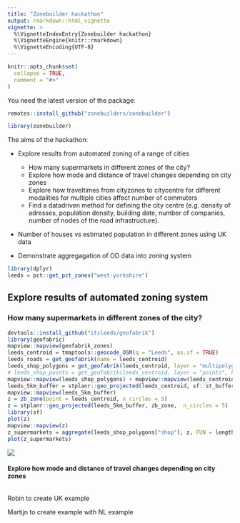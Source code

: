 ```yaml
---
title: "Zonebuilder hackathon"
output: rmarkdown::html_vignette
vignette: >
  %\VignetteIndexEntry{Zonebuilder hackathon}
  %\VignetteEngine{knitr::rmarkdown}
  %\VignetteEncoding{UTF-8}
---
```


```r
knitr::opts_chunk$set(
  collapse = TRUE,
  comment = "#>"
)
```

You need the latest version of the package:

```r
remotes::install_github("zonebuilders/zonebuilder")
```


```r
library(zonebuilder)
```

The aims of the hackathon:

- Explore results from automated zoning of a range of cities
  - How many supermarkets in different zones of the city?
  - Explore how mode and distance of travel changes depending on city zones
  - Explore how traveltimes from cityzones to citycentre for different modalities for multiple cities affect number of commuters
  - Find a datadriven method for defining the city centre (e.g. density of adresses, population density, building date, number of companies, number of nodes of the road infrastructure).
- Number of houses vs estimated population in different zones using UK data

- Demonstrate aggregagation of OD data into zoning system

```r
library(dplyr)
leeds = pct::get_pct_zones("west-yorkshire")
```



## Explore results of automated zoning system

### How many supermarkets in different zones of the city?



```r
devtools::install_github("itsleeds/geofabrik")
library(geofabric)
mapview::mapview(geofabrik_zones)
leeds_centroid = tmaptools::geocode_OSM(q = "Leeds", as.sf = TRUE)
leeds_roads = get_geofabrik(name = leeds_centroid)
leeds_shop_polygons = get_geofabrik(leeds_centroid, layer = "multipolygons", key = "shop", value = "supermarket")
# leeds_shop_points = get_geofabrik(leeds_centroid, layer = "points", key = "amenity", value = "shop")
mapview::mapview(leeds_shop_polygons) + mapview::mapview(leeds_centroid)
leeds_5km_buffer = stplanr::geo_projected(leeds_centroid, sf::st_buffer, dist = 5000)
mapview::mapview(leeds_5km_buffer)
z = zb_zone(point = leeds_centroid, n_circles = 5)
z = stplanr::geo_projected(leeds_5km_buffer, zb_zone,  n_circles = 5)
library(sf)
plot(z)
mapview::mapview(z)
z_supermarkets = aggregate(leeds_shop_polygons["shop"], z, FUN = length)
plot(z_supermarkets)
```

![](https://user-images.githubusercontent.com/1825120/74724776-bb289f00-5234-11ea-9915-54cf0c5b75e4.png)

#### Explore how mode and distance of travel changes depending on city zones

```r

```


Robin to create UK example

Martijn to create example with NL example

